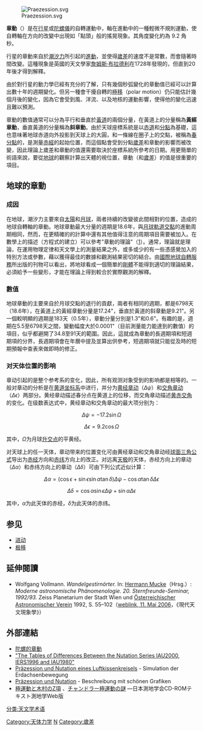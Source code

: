 {{Multiple issues|
{{No footnotes|time=2022-05-15T02:52:24+00:00}}
{{Onesource|time=2022-05-15T02:52:24+00:00}}
{{refimprove|time=2019-08-18T19:34:08+00:00}}

}}
{{NoteTA
|G1=天文學
|G2=物理學
}}
[[File:Praezession.svg|thumb]]

'''章動'''（{{lang-en|Nutation}}）是在[[行星|行星]]或[[陀螺儀|陀螺儀]]的自轉運動中，軸在進動中的一種輕微不規則運動，使自轉軸在方向的改變中出現如「點頭」般的搖晃現象。其角度變化約為 9.2 角秒。

行星的章動來自於[[潮汐力|潮汐力]]所引起的[[進動|進動]]，並使得[[歲差|歲差]]的速度不是常數，而會隨著時間改變。這種現象是英國的天文學家[[詹姆斯·布拉德利|詹姆斯·布拉德利]]在1728年發現的，但直到20年後才得到解釋。

由於對行星的動力學已經有充分的了解，只有幾個秒弧變化的章動值已經可以計算出數十年的週期變化。但另一種會干擾自轉的[[極移|極移]]（polar motion）仍只能估計幾個月後的變化，因為它會受到風、洋流、以及地核的運動影響，使得他的變化迅速且難以預測。

章動的數值通常可以分為平行和垂直於[[黃道|黃道]]的兩個分量，在黃道上的分量稱為'''黃經章動'''，垂直黃道的分量稱為'''斜章動'''。由於天球座標系統是以[[赤道|赤道]]和[[晝夜平分點|分點]]為基礎，這也意味著地球赤道向外投影到天球上的大圓，和一條線在圈子上的交點，被稱為[[春分點|春分點]]的，是測量[[赤經|赤經]]的起始位置，而這個點會受到分點[[歲差|歲差]]和章動的影響而被改變，因此理論上歲差和章動的值還需要取決於座標系統所參考的日期。用更簡單的術語來說，要從[[地球|地球]]的觀察計算出天體的視位置，章動（和[[歲差|歲差]]）的值是很重要的項目。

== 地球的章動 ==
=== 成因 ===
在地球，潮汐力主要來自[[太陽|太陽]]和[[月球|月球]]，兩者持續的改變彼此間相對的位置，造成的地球自轉軸的章動。地球章動最大分量的週期是18.6年，與[[月球|月球]][[軌道交點|軌道交點]]的進動周期相同，然而，在更精確的的計算中還有其他值得注意的周期項目需要被加入。在數學上的描述（方程式的建立）可以參考"章動的理論"（[https://web.archive.org/web/20051202143326/http://www.iers.org/iers/earth/resolutions/UAI_b3.html]）。通常，理論就是理論，在運用物理定律和天文學上的測量結果之外，或多或少的有一些憑感覺加入的特別方法或參數，藉以獲得最佳的數據和觀測結果密切的結合。由[[國際地球自轉服務|國際地球自轉服務]]所出版的刊物可以看出，將地球看成一個簡單的[[剛體|剛體]]不能得到適切的理論結果，必須給予一些變形，才能在理論上得到較合於實際觀測的解釋。

=== 數值 ===
地球章動的主要來自於月球交點的退行的貢獻，兩者有相同的週期，都是6798天（18.6年），在黃道上的黃經章動分量是17.24"，垂直於黃道的斜章動是9.21"。另一個較明顯的週期是183天（0.5年），章動分量分別是1.3"和0.6"。有趣的是，週期在5.5至6798天之間，變動幅度大於0.0001"（目前測量能力能達到的數值）的項目，似乎都避開了34.8至91天的範圍。因此，這就成為章動的長週期項和短週期項的分界，長週期項會在年曆中提及並算出供參考，短週期項就只能從及時的短期預報中查表來做即時的修正。

=== 对天体位置的影响 ===
章动引起的是整个参考系的变化，因此，所有观测对象受到的影响都是相等的。一般对章动的分析是在[[黄道坐标系|黄道坐标系]]中进行，并分为[[黄经章动|黄经章动]]（<math>\Delta\psi</math>）和[[交角章动|交角章动]]（<math>\Delta\epsilon</math>）两部分。黄经章动描述春分点在黄道上的位移，而交角章动描述[[黄赤交角|黄赤交角]]的变化。在级数表达式中，黄经章动和交角章动的最大项分别为：

:<math>\Delta\psi = -17.2\sin\Omega</math>
:<math>\Delta\epsilon = 9.2\cos\Omega</math>

其中，<math>\Omega</math>为月球[[升交点|升交点]]的平黄经。

对天球上的任一天体，章动带来的位置变化可由黄经章动和交角章动经[[球面三角学|球面三角公式]]导出为[[赤经|赤经]]方向和[[赤纬|赤纬]]方向上的改正。对远离[[天极|天极]]的天体，赤经方向上的章动（<math>\Delta\alpha</math>）和赤纬方向上的章动（<math>\Delta\delta</math>）可由下列公式近似计算：

:<math>\Delta\alpha = (\cos\epsilon + \sin\epsilon\sin\alpha\tan\delta)\Delta\psi - \cos\alpha\tan\delta \Delta\epsilon</math>
:<math>\Delta\delta = \cos\alpha\sin\epsilon \Delta\psi + \sin\alpha \Delta\epsilon</math>

其中，<math>\alpha</math>为此天体的赤经，<math>\delta</math>为此天体的赤纬。

==  参见 ==

* [[进动|进动]]
* [[极移|极移]]

== 延伸閱讀 ==
*Wolfgang Vollmann. ''Wandelgestirnörter.'' In: [[Hermann_Mucke|Hermann Mucke]]（Hrsg.）: ''Moderne astronomische Phänomenologie. 20. Sternfreunde-Seminar, 1992/93.'' Zeiss Planetarium der Stadt Wien und [[Österreichischer_Astronomischer_Verein|Österreichischer Astronomischer Verein]] 1992, S. 55–102（[https://web.archive.org/web/20070927213925/http://members.ping.at/astbuero/semind2.htm#sem1992 weblink, 11. Mai 2006]，《現代天文現象學》）

== 外部連結 ==
*[https://web.archive.org/web/20081019032753/http://www.wljx.sdu.edu.cn/wlwz/reading/r_xuanjin/xuanjin7.htm 陀螺的章動]
*[https://web.archive.org/web/20090226123029/http://www.iers.org/documents/publications/tn/tn29/tn29_111.pdf "The Tables of Differences Between the Nutation Series IAU2000, IERS1996 and IAU1980"] 
*[http://www.physik.uni-wuerzburg.de/physikonline/video1/m6_starrerk/m2versuch7.html Präzession und Nutation eines Luftkissenkreisels] {{Wayback|url=http://www.physik.uni-wuerzburg.de/physikonline/video1/m6_starrerk/m2versuch7.html |date=20160820050434 }} - Simulation der Erdachsenbewegung
*[https://web.archive.org/web/20121209133405/http://www.greier-greiner.at/hc/praezession.htm Präzession und Nutation] - Beschreibung mit schönen Grafiken
*[http://wwwsoc.nii.ac.jp/geod-soc/web-text/part2/2-3/2-3-4-2.html 極運動と木村のZ項] {{Wayback|url=http://wwwsoc.nii.ac.jp/geod-soc/web-text/part2/2-3/2-3-4-2.html |date=20090614135430 }}、[http://wwwsoc.nii.ac.jp/geod-soc/web-text/part3/furuya/furuya-1.html チャンドラー極運動の謎] {{Wayback|url=http://wwwsoc.nii.ac.jp/geod-soc/web-text/part3/furuya/furuya-1.html |date=20110912105952 }}—日本測地学会CD-ROMテキスト測地学Web版

{{Authority control}}
[[Category:天体力学|Category:天体力学]]
[[Category:天体测量学|N]]
[[Category:歲差|Category:歲差]]
[[分类:天文学术语|分类:天文学术语]]